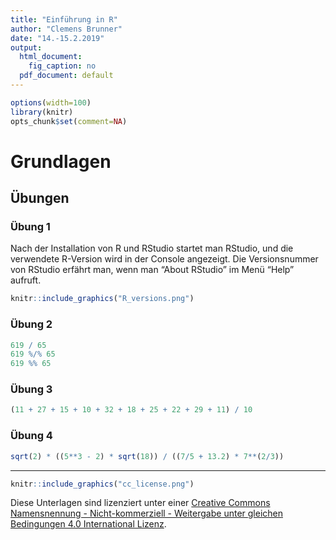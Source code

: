 ```yaml
---
title: "Einführung in R"
author: "Clemens Brunner"
date: "14.-15.2.2019"
output:
  html_document:
    fig_caption: no
  pdf_document: default
---
```


```r
options(width=100)
library(knitr)
opts_chunk$set(comment=NA)
```

# Grundlagen

## Übungen
### Übung 1
Nach der Installation von R und RStudio startet man RStudio, und die verwendete R-Version wird in der Console angezeigt. Die Versionsnummer von RStudio erfährt man, wenn man "About RStudio" im Menü "Help" aufruft.

```r
knitr::include_graphics("R_versions.png")
```

### Übung 2
```r
619 / 65
619 %/% 65
619 %% 65
```


### Übung 3
```r
(11 + 27 + 15 + 10 + 32 + 18 + 25 + 22 + 29 + 11) / 10
```

### Übung 4
```r
sqrt(2) * ((5**3 - 2) * sqrt(18)) / ((7/5 + 13.2) * 7**(2/3))
```

---

```r
knitr::include_graphics("cc_license.png")
```

Diese Unterlagen sind lizenziert unter einer [Creative Commons Namensnennung - Nicht-kommerziell - Weitergabe unter gleichen Bedingungen 4.0 International Lizenz](http://creativecommons.org/licenses/by-nc-sa/4.0/).
